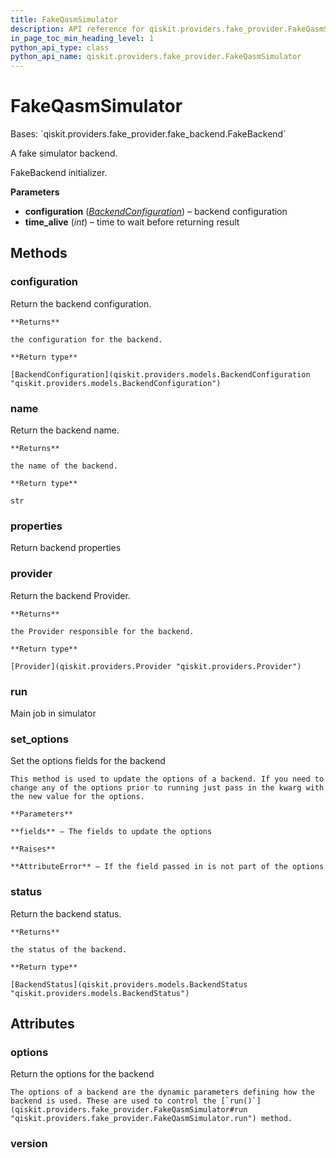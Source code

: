 ```yaml
---
title: FakeQasmSimulator
description: API reference for qiskit.providers.fake_provider.FakeQasmSimulator
in_page_toc_min_heading_level: 1
python_api_type: class
python_api_name: qiskit.providers.fake_provider.FakeQasmSimulator
---
```


# FakeQasmSimulator

<Class id="qiskit.providers.fake_provider.FakeQasmSimulator" github="https://github.com/qiskit/qiskit/tree/stable/0.21/qiskit/providers/fake_provider/fake_qasm_simulator.py" signature="FakeQasmSimulator">
  Bases: `qiskit.providers.fake_provider.fake_backend.FakeBackend`

  A fake simulator backend.

  FakeBackend initializer.

  **Parameters**

  *   **configuration** ([*BackendConfiguration*](qiskit.providers.models.BackendConfiguration "qiskit.providers.models.BackendConfiguration")) – backend configuration
  *   **time\_alive** (*int*) – time to wait before returning result

  ## Methods

  ### configuration

  <Function id="qiskit.providers.fake_provider.FakeQasmSimulator.configuration" name="configuration" signature="FakeQasmSimulator.configuration()">
    Return the backend configuration.

    **Returns**

    the configuration for the backend.

    **Return type**

    [BackendConfiguration](qiskit.providers.models.BackendConfiguration "qiskit.providers.models.BackendConfiguration")
  </Function>

  ### name

  <Function id="qiskit.providers.fake_provider.FakeQasmSimulator.name" name="name" signature="FakeQasmSimulator.name()">
    Return the backend name.

    **Returns**

    the name of the backend.

    **Return type**

    str
  </Function>

  ### properties

  <Function id="qiskit.providers.fake_provider.FakeQasmSimulator.properties" name="properties" signature="FakeQasmSimulator.properties()">
    Return backend properties
  </Function>

  ### provider

  <Function id="qiskit.providers.fake_provider.FakeQasmSimulator.provider" name="provider" signature="FakeQasmSimulator.provider()">
    Return the backend Provider.

    **Returns**

    the Provider responsible for the backend.

    **Return type**

    [Provider](qiskit.providers.Provider "qiskit.providers.Provider")
  </Function>

  ### run

  <Function id="qiskit.providers.fake_provider.FakeQasmSimulator.run" name="run" signature="FakeQasmSimulator.run(run_input, **kwargs)">
    Main job in simulator
  </Function>

  ### set\_options

  <Function id="qiskit.providers.fake_provider.FakeQasmSimulator.set_options" name="set_options" signature="FakeQasmSimulator.set_options(**fields)">
    Set the options fields for the backend

    This method is used to update the options of a backend. If you need to change any of the options prior to running just pass in the kwarg with the new value for the options.

    **Parameters**

    **fields** – The fields to update the options

    **Raises**

    **AttributeError** – If the field passed in is not part of the options
  </Function>

  ### status

  <Function id="qiskit.providers.fake_provider.FakeQasmSimulator.status" name="status" signature="FakeQasmSimulator.status()">
    Return the backend status.

    **Returns**

    the status of the backend.

    **Return type**

    [BackendStatus](qiskit.providers.models.BackendStatus "qiskit.providers.models.BackendStatus")
  </Function>

  ## Attributes

  ### options

  <Attribute id="qiskit.providers.fake_provider.FakeQasmSimulator.options" name="options">
    Return the options for the backend

    The options of a backend are the dynamic parameters defining how the backend is used. These are used to control the [`run()`](qiskit.providers.fake_provider.FakeQasmSimulator#run "qiskit.providers.fake_provider.FakeQasmSimulator.run") method.
  </Attribute>

  ### version

  <Attribute id="qiskit.providers.fake_provider.FakeQasmSimulator.version" name="version" attributeValue="= 1" />
</Class>

